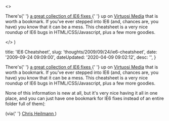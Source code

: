 

  <>
    <p>
      There's{' '}
      <a href="http&#58;//www.virtuosimedia.com/tutorials/ultimate-ie6-cheatsheet-how-to-fix-25-internet-explorer-6-bugs#javascript-detection">
        a great collection of IE6 fixes
      </a>{' '}
      up on <a href="http&#58;//www.virtuosimedia.com/">Virtuosi Media</a> that
      is worth a bookmark. If you've ever stepped into IE6 (and, chances are,
      you have) you know that it can be a mess. This cheatsheet is a very nice
      roundup of IE6 bugs in HTML/CSS/Javascript, plus a few more goodies.
    </p>
  </>
)


  title: 'IE6 Cheatsheet',
  slug: 'thoughts/2009/09/24/ie6-cheatsheet',
  date: '2009-09-24 09:09:00',
  dateUpdated: '2020-04-09 09:02:12',
  desc: '',
}

<p>
  There's{' '}
  <a href="http://www.virtuosimedia.com/tutorials/ultimate-ie6-cheatsheet-how-to-fix-25-internet-explorer-6-bugs#javascript-detection">
    a great collection of IE6 fixes
  </a>{' '}
  up on <a href="http://www.virtuosimedia.com/">Virtuosi Media</a> that is worth
  a bookmark. If you've ever stepped into IE6 (and, chances are, you have) you
  know that it can be a mess. This cheatsheet is a very nice roundup of IE6 bugs
  in HTML/CSS/Javascript, plus a few more goodies.
</p>
<p>
  None of this information is new at all, but it's very nice having it all in
  one place, and you can just have one bookmark for IE6 fixes instead of an
  entire folder full of them(:
</p>
<p>
  (via{' '}
  <a href="http://www.wait-till-i.com/2009/09/24/ttmmhtm-chrome-for-ie-3d-for-safari-and-firefox-nes-for-js-and-accessibility-and-an-open-internet-for-all/">
    Chris Heilmann
  </a>
  )
</p>
